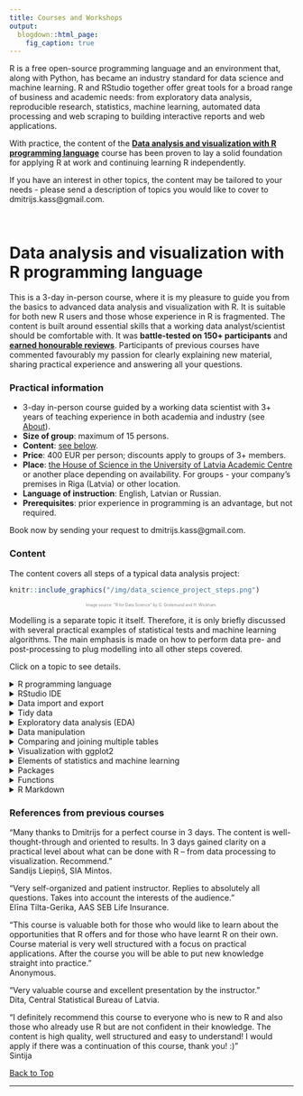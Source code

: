 ```yaml
---
title: Courses and Workshops
output:
  blogdown::html_page:
    fig_caption: true
---
```


R is a free open-source programming language and an environment that, along with Python, has became an industry standard for data science and machine learning. R and RStudio together offer great tools for a broad range of business and academic needs: from exploratory data analysis, reproducible research, statistics, machine learning, automated data processing and web scraping to building interactive reports and web applications. 

With practice, the content of the [**Data analysis and visualization with R programming language**](#r_name) course has been proven to lay a solid foundation for applying R at work and continuing learning R independently. 

If you have an interest in other topics, the content may be tailored to your needs - please send a description of topics you would like to cover to dmitrijs.kass@gmail.com.

<!-- * [Data science toolbox: Git and GitHub](#git_name) -->

<br>

# Data analysis and visualization with R programming language{#r_name}

This is a 3-day in-person course, where it is my pleasure to guide you from the basics to advanced data analysis and visualization with R. It is suitable for both new R users and those whose experience in R is fragmented. The content is built around essential skills that a working data analyst/scientist should be comfortable with. It was **battle-tested on 150+ participants** and [**earned honourable reviews**](#r_references). Participants of previous courses have commented favourably my passion for clearly explaining new material, sharing practical experience and answering all your questions.

### Practical information

* 3-day in-person course guided by a working data scientist with 3+ years of teaching experience in both academia and industry (see [About](/about/)).
* **Size of group**: maximum of 15 persons.
* **Content**: [see below](#r_content).
* **Price**: 400 EUR per person; discounts apply to groups of 3+ members.
* **Place**: [the House of Science in the University of Latvia Academic Centre](https://www.akademiskaiscentrs.lu.lv/en/buildings/the-house-of-science/) or another place depending on availability. For groups - your company's premises in Riga (Latvia) or other location.
* **Language of instruction**: English, Latvian or Russian.
* **Prerequisites**: prior experience in programming is an advantage, but not required.

Book now by sending your request to dmitrijs.kass@gmail.com.



<!-- ### Learning outcomes{#r_outcomes} -->

<!-- After a 3-day workshop you will feel comfortable using R and RStudio in doing the following: -->

<!-- * writing predictable and well-structured code, -->
<!-- * data import/export from files and SQL databases, -->
<!-- * tidying data,  -->
<!-- * exploratory data analysis and visualization,  -->
<!-- * manipulating and joining large data sets, -->
<!-- * automating data analysis, -->
<!-- * generating reports with code, results and narrative to communicating the results of your work. -->



### Content{#r_content}

The content covers all steps of a typical data analysis project:

```r
knitr::include_graphics("/img/data_science_project_steps.png")
```

<p style="color:gray;font-size:50%;text-align:center;">Image source: \"R for Data Science\" by G. Grolemund and H. Wickham.</p>

Modelling is a separate topic it itself. Therefore, it is only briefly discussed with several practical examples of statistical tests and machine learning algorithms. The main emphasis is made on how to perform data pre- and post-processing to plug modelling into all other steps covered.

Click on a topic to see details.

<details><summary>R programming language</summary>
<p>
* Learning to write well-structured and predictable code
* Coding style and why you need one
* Data structures and indexing
* Type coercion
* Loops and how to control code execution
</p>
</details>

<details><summary>RStudio IDE</summary>
<p>
* Learning to enjoy working in RStudio
* Avoiding syntax errors, speeding-up your work, finding things and getting help
</p>
</details>

<details><summary>Data import and export</summary>
<p>
* Tabular and plain text
* Excel spreadsheets
* Parsing JSON files 
* Querying data from the SQL database
* Reading files from the Internet
</p>
</details>

<details><summary>Tidy data</summary>
<p>
* Concept of tidy data
* Typical problems of untidy data and how to solve them
</p>
</details>

<details><summary>Exploratory data analysis (EDA)</summary>
<p>
* Tabular and graphical exploration of data
* Packages for an automated EDA (aEDA)
</p>
</details>

<details><summary>Data manipulation</summary>
<p>
* Operations with rows and columns
* Grouped aggregations
* Finding and removing duplicates
* Dealing with missing values
* Recoding values
</p>
</details>

<details><summary>Comparing and joining multiple tables</summary>
<p>
* Many ways to join relational and non-relational data
* Finding similarities and differences between tables 
</p>
</details>

<details><summary>Visualization with ggplot2</summary>
<p>
* Layered grammar of graphics
* Choosing an appropriate type of chart
* From elementary to advanced graphics
</p>
</details>

<details><summary>Elements of statistics and machine learning</summary>
<p>
* Data pre- and post-processing.
* Practical examples of several statistical tests and machine learning algorithms.
</p>
</details>

<details><summary>Packages</summary>
<p>
* Most popular packages by topic
* What are function conflicts, how to manage them and why you should care
* Package versions and how to manage them
</p>
</details>

<details><summary>Functions</summary>
<p>
* Understanding how functions work
* When and how to write a function
* Introduction to functional programming with `apply`-like functions
</p>
</details>

<details><summary>R Markdown</summary>
<p>
* What is a reproducible research and how you may benefit from it
* How to combine code, results and narrative to communicate the result of your analysis efficiently
* How to automate reporting
* Introduction to interactive tables and charts
</p>
</details>








### References from previous courses{#r_references}

“Many thanks to Dmitrijs for a perfect course in 3 days. The content is well-thought-through and oriented to results. In 3 days gained clarity on a practical level about what can be done with R – from data processing to visualization. Recommend.”  
Sandijs Liepiņš, SIA Mintos.

“Very self-organized and patient instructor. Replies to absolutely all questions. Takes into account the interests of the audience.”  
Elīna Tilta-Gerika, AAS SEB Life Insurance. 

“This course is valuable both for those who would like to learn about the opportunities that R offers and for those who have learnt R on their own. Course material is very well structured with a focus on practical applications. After the course you will be able to put new knowledge straight into practice.”  
Anonymous.

“Very valuable course and excellent presentation by the instructor.”  
Dita, Central Statistical Bureau of Latvia.

“I definitely recommend this course to everyone who is new to R and also those who already use R but are not confident in their knowledge. The content is high quality, well structured and easy to understand! I would apply if there was a continuation of this course, thank you! :)”  
Sintija

<a href="#top">Back to Top</a>


<hr>

<!-- # Data science toolbox: Git and GitHub{#git_name} -->

